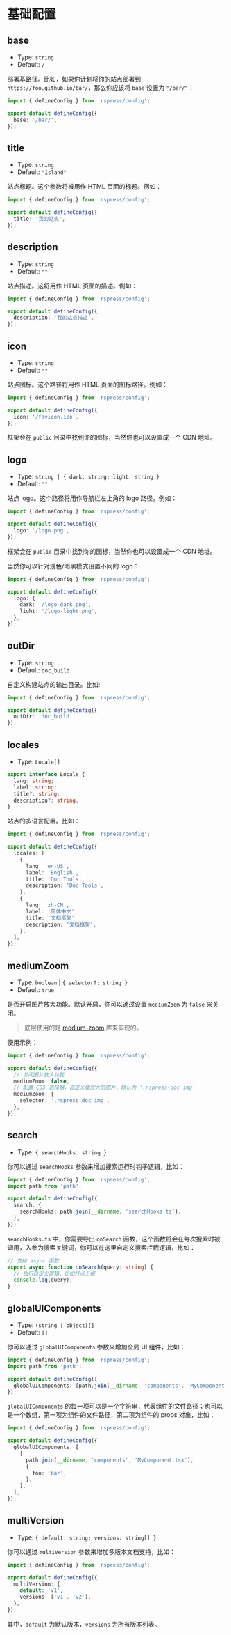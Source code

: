 # 基础配置

## base

- Type: `string`
- Default: `/`

部署基路径。比如，如果你计划将你的站点部署到 `https://foo.github.io/bar/`，那么你应该将 `base` 设置为 `"/bar/"`：

```ts title="rspress.config.ts"
import { defineConfig } from 'rspress/config';

export default defineConfig({
  base: '/bar/',
});
```

## title

- Type: `string`
- Default: `"Island"`

站点标题。这个参数将被用作 HTML 页面的标题。例如：

```ts title="rspress.config.ts"
import { defineConfig } from 'rspress/config';

export default defineConfig({
  title: '我的站点',
});
```

## description

- Type: `string`
- Default: `""`

站点描述。这将用作 HTML 页面的描述。例如：

```ts title="rspress.config.ts"
import { defineConfig } from 'rspress/config';

export default defineConfig({
  description: '我的站点描述',
});
```

## icon

- Type: `string`
- Default: `""`

站点图标。这个路径将用作 HTML 页面的图标路径。例如：

```ts title="rspress.config.ts"
import { defineConfig } from 'rspress/config';

export default defineConfig({
  icon: '/favicon.ico',
});
```

框架会在 `public` 目录中找到你的图标，当然你也可以设置成一个 CDN 地址。

## logo

- Type: `string | { dark: string; light: string }`
- Default: `""`

站点 logo。这个路径将用作导航栏左上角的 logo 路径。例如：

```ts title="rspress.config.ts"
import { defineConfig } from 'rspress/config';

export default defineConfig({
  logo: '/logo.png',
});
```

框架会在 `public` 目录中找到你的图标，当然你也可以设置成一个 CDN 地址。

当然你可以针对浅色/暗黑模式设置不同的 logo：

```ts title="rspress.config.ts"
import { defineConfig } from 'rspress/config';

export default defineConfig({
  logo: {
    dark: '/logo-dark.png',
    light: '/logo-light.png',
  },
});
```

## outDir

- Type: `string`
- Default: `doc_build`

自定义构建站点的输出目录。比如:

```ts title="rspress.config.ts"
import { defineConfig } from 'rspress/config';

export default defineConfig({
  outDir: 'doc_build',
});
```

## locales

- Type: `Locale[]`

```ts
export interface Locale {
  lang: string;
  label: string;
  title?: string;
  description?: string;
}
```

站点的多语言配置。比如：

```ts title="rspress.config.ts"
import { defineConfig } from 'rspress/config';

export default defineConfig({
  locales: [
    {
      lang: 'en-US',
      label: 'English',
      title: 'Doc Tools',
      description: 'Doc Tools',
    },
    {
      lang: 'zh-CN',
      label: '简体中文',
      title: '文档框架',
      description: '文档框架',
    },
  ],
});
```

## mediumZoom

- Type: `boolean` | `{ selector?: string }`
- Default: `true`

是否开启图片放大功能。默认开启，你可以通过设置 `mediumZoom` 为 `false` 来关闭。

> 底层使用的是 [medium-zoom](https://github.com/francoischalifour/medium-zoom) 库来实现的。

使用示例：

```ts title="rspress.config.ts"
import { defineConfig } from 'rspress/config';

export default defineConfig({
  // 关闭图片放大功能
  mediumZoom: false,
  // 配置 CSS 选择器，自定义要放大的图片，默认为 '.rspress-doc img'
  mediumZoom: {
    selector: '.rspress-doc img',
  },
});
```

## search

- Type: `{ searchHooks: string }`

你可以通过 `searchHooks` 参数来增加搜索运行时钩子逻辑，比如：

```ts title="rspress.config.ts"
import { defineConfig } from 'rspress/config';
import path from 'path';

export default defineConfig({
  search: {
    searchHooks: path.join(__dirname, 'searchHooks.ts'),
  },
});
```

`searchHooks.ts` 中，你需要导出 `onSearch` 函数，这个函数将会在每次搜索时被调用，入参为搜索关键词，你可以在这里自定义搜索拦截逻辑，比如：

```ts title="searchHooks.ts"
// 支持 async 函数
export async function onSearch(query: string) {
  // 执行自定义逻辑，比如打点上报
  console.log(query);
}
```

## globalUIComponents

- Type: `(string | object)[]`
- Default: `[]`

你可以通过 `globalUIComponents` 参数来增加全局 UI 组件，比如：

```ts title="rspress.config.ts"
import { defineConfig } from 'rspress/config';
import path from 'path';

export default defineConfig({
  globalUIComponents: [path.join(__dirname, 'components', 'MyComponent.tsx')],
});
```

`globalUIComponents` 的每一项可以是一个字符串，代表组件的文件路径；也可以是一个数组，第一项为组件的文件路径，第二项为组件的 props 对象，比如：

```ts title="rspress.config.ts"
import { defineConfig } from 'rspress/config';

export default defineConfig({
  globalUIComponents: [
    [
      path.join(__dirname, 'components', 'MyComponent.tsx'),
      {
        foo: 'bar',
      },
    ],
  ],
});
```


<GlobalUIComponents />

## multiVersion

- Type: `{ default: string; versions: string[] }`

你可以通过 `multiVersion` 参数来增加多版本文档支持，比如：

```ts title="rspress.config.ts"
import { defineConfig } from 'rspress/config';

export default defineConfig({
  multiVersion: {
    default: 'v1',
    versions: ['v1', 'v2'],
  },
});
```

其中，`default` 为默认版本，`versions` 为所有版本列表。
